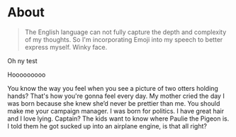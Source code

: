 
# About

> The English language can not fully capture the depth and complexity of my thoughts. So I'm incorporating Emoji into my speech to better express myself. Winky face.

<Card>Oh ny test</Card>
<AlphaPicker/>

Hooooooooo

You know the way you feel when you see a picture of two otters holding hands? That's how you're gonna feel every day. My mother cried the day I was born because she knew she’d never be prettier than me. You should make me your campaign manager. I was born for politics. I have great hair and I love lying. Captain? The kids want to know where Paulie the Pigeon is. I told them he got sucked up into an airplane engine, is that all right?
